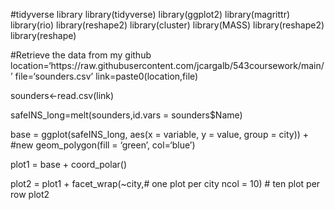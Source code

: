 #tidyverse library
library(tidyverse)
library(ggplot2)
library(magrittr)
library(rio)
library(reshape2)
library(cluster)
library(MASS) 
library(reshape2) 
library(reshape)

#Retrieve the data from my github
location='https://raw.githubusercontent.com/jcargalb/543coursework/main/'
file='sounders.csv'
link=paste0(location,file)

sounders<-read.csv(link)

safeINS_long=melt(sounders,id.vars = sounders$Name)

base  = ggplot(safeINS_long, 
               aes(x = variable, 
                   y = value, 
                   group = city)) + #new
        geom_polygon(fill = 'green',
                     col='blue') 

plot1 = base + coord_polar()

plot2 = plot1 + facet_wrap(~city,# one plot per city
                           ncol = 10) # ten plot per row
plot2